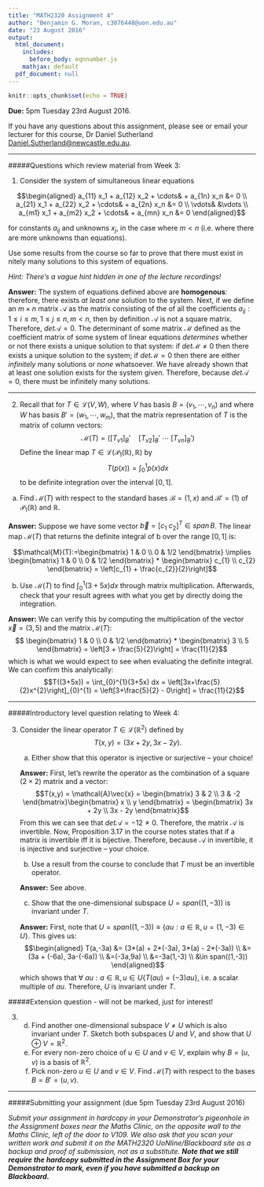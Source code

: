 ```yaml
---
title: "MATH2320 Assignment 4"
author: "Benjamin G. Moran, c3076448@uon.edu.au"
date: "23 August 2016"
output:
  html_document:
    includes:
      before_body: eqnnumber.js
    mathjax: default
  pdf_document: null
---
```


```r
knitr::opts_chunk$set(echo = TRUE)
```

**Due:** 5pm Tuesday 23rd August 2016.

If you have any questions about this assignment, please see or email your lecturer for this course, Dr Daniel Sutherland <Daniel.Sutherland@newcastle.edu.au>.

***

#####Questions which review material from Week 3:

1. Consider the system of simultaneous linear equations

$$\begin{aligned} a_{11} x_1 + a_{12} x_2 + \cdots& + a_{1n} x_n &= 0 \\ 
a_{21} x_1 + a_{22} x_2 + \cdots& + a_{2n} x_n &= 0 \\ 
\vdots&  &\vdots \\
a_{m1} x_1 + a_{m2} x_2 + \cdots& + a_{mn} x_n &= 0
\end{aligned}$$

for constants $a_{ij}$ and unknowns $x_j$, in the case where $m < n$ (i.e. where there are more unknowns than equations).

Use some results from the course so far to prove that there must exist in nitely many solutions to this system of equations.

*Hint: There's a vague hint hidden in one of the lecture recordings!*

**Answer:** The system of equations defined above are **homogenous**: therefore, there exists *at least one* solution to the system. Next, if we define an $m \times n$ matrix $\mathcal{A}$ as the matrix consisting of the of all the coefficients $a_{ij}: 1 \leq i \leq m, 1 \leq j \leq n, m < n$, then by definition $\mathcal{A}$ is not a square matrix. Therefore, $det\mathcal{A} = 0$. The determinant of some matrix $\mathcal{M}$ defined as the coefficient matrix of some system of linear equations  *determines* whether or not there exists a unique solution to that system: if $det\mathcal{M} \neq 0$ then there exists a unique solution to the system; if $det\mathcal{M} = 0$ then there are either *infinitely* many solutions or *none* whatsoever. We have already shown that at least one solution exists for the system given. Therefore, because $det\mathcal{A} = 0$, there must be infinitely many solutions.  

***
2. Recall that for $T \in \mathcal{L}(V, W )$, where $V$ has basis $B = (v_1, \cdots, v_n)$ and where $W$ has basis $B' = (w_1,\cdots,w_m)$, that the matrix representation of $T$ is the matrix of column vectors: 
$$\mathcal{M}(T) =\left([T_{v1}]_B' \quad [T_{v2}]_B'	\> \cdots	\> [T_{vn}]_B'\right)$$
Define the linear map $T \in \mathcal{L}(\mathcal{P}_1(\mathbb{R}), \mathbb{R})$ by
$$T(p(x)) =	\int_{0}^{1}p(x) dx$$
to be definite integration over the interval $[0, 1]$.

(a)	Find $\mathcal{M}(T)$ with respect to the standard bases $\mathcal{B} = (1,x)$ and $\mathcal{B}' = (1)$ of $\mathcal{P}_1(\mathbb{R})$ and $\mathbb{R}$.

**Answer:** Suppose we have some vector $\vec{b} = [c_{1} \> c_{2}]^{T} \in span \, B$. The linear map $\mathcal{M}(T)$ that returns the definite integral of b over the range $[0,1]$ is:

$$\mathcal{M}(T):=\begin{bmatrix} 1 & 0 \\ 0 & 1/2 \end{bmatrix} \implies \begin{bmatrix} 1 & 0 \\ 0 & 1/2 \end{bmatrix} * \begin{bmatrix} c_{1} \\ c_{2} \end{bmatrix} = \left[c_{1} + \frac{c_{2}}{2}\right]$$

(b)	Use $\mathcal{M}(T)$ to find $\int_{0}^{1}(3+5x)dx$ through matrix multiplication. Afterwards, check that your result agrees with what you get by directly doing the integration.\

**Answer:** We can verify this by computing the multiplication of the vector $\vec{x} = (3,5)$ and the matrix $\mathcal{M}(T)$:
$$ \begin{bmatrix} 1 & 0 \\ 0 & 1/2 \end{bmatrix} * \begin{bmatrix} 3 \\ 5 \end{bmatrix} = \left[3 + \frac{5}{2}\right] = \frac{11}{2}$$
which is what we would expect to see when evaluating the definite integral. We can confirm this analytically:
$$T((3+5x)) =	\int_{0}^{1}(3+5x) dx = \left[3x+\frac{5}{2}x^{2}\right]_{0}^{1} = \left[3+\frac{5}{2} - 0\right] = \frac{11}{2}$$

***
#####Introductory level question relating to Week 4:

3. Consider the linear operator $T \in \mathcal{L}(\mathbb{R}^2)$ defined by
$$T(x,y) = (3x + 2y, 3x - 2y).$$
    
    (a)	Either show that this operator is injective or surjective -- your choice!
    
    **Answer:** First, let's rewrite the operator as the combination of a square ($2\times2$) matrix and a vector: 
    $$T(x,y) = \mathcal{A}\vec{x} = \begin{bmatrix} 3 & 2 \\ 3 & -2 \end{bmatrix}\begin{bmatrix} x \\ y \end{bmatrix} = \begin{bmatrix} 3x + 2y \\ 3x - 2y \end{bmatrix}$$ From this we can see that $det\mathcal{A} = -12 \neq 0$. Therefore, the matrix $\mathcal{A}$ is invertible. Now, Proposition 3.17 in the course notes states that if a matrix is invertible iff it is bijective. Therefore, because $\mathcal{A}$ in invertible, it is injective and surjective -- your choice.
    (b)	Use a result from the course to conclude that $T$ must be an invertible operator.
    
    **Answer:** See above.
    
    (c) Show that the one-dimensional subspace $U = span ((1,	-3))$  is invariant under $T$.
    
    **Answer:** First, note that $U = span((1,-3)) \equiv \left\{au: a \in \mathbb{R}, u = (1,-3) \in U\right\}$. This gives us:
    $$\begin{aligned} T(a,-3a) &= (3*(a) + 2*(-3a), 3*(a) - 2*(-3a)) \\
    &=(3a + (-6a), 3a-(-6a)) \\
    &=(-3a,9a) \\
    &=-3a(1,-3) \\
    &\in span((1,-3))
    \end{aligned}$$
    which shows that $\forall \> au: a \in \mathbb{R}, u \in U\left\{T(au) = (-3)au\right\}$, i.e. a scalar multiple of $au$. Therefore, $U$ is invariant under $T$.


#####Extension question - will not be marked, just for interest!

3.	(d) Find another one-dimensional subspace $V \neq U$ which is also invariant under $T$. Sketch both subspaces $U$ and $V$, and show that $U \oplus V = \mathbb{R}^2$.
    (e) For every non-zero choice of $u \in U$ and $v \in V$, explain why $B = (u, v)$ is a basis of $\mathbb{R}^2$.
    (f) Pick non-zero $u \in U$ and $v \in V$. Find $\mathcal{M}(T)$ with respect to the bases $B = B' = (u, v)$.

***

#####Submitting your assignment (due 5pm Tuesday 23rd August 2016)

*Submit your assignment in hardcopy in your Demonstrator's pigeonhole in the Assignment boxes near the Maths Clinic, on the opposite wall to the Maths Clinic, left of the door to V109. We also ask that you scan your written work and submit it on the MATH2320 UoNline/Blackboard site as a backup and proof of submission, not as a substitute. __Note that we still require the hardcopy submitted in the Assignment Box for your Demonstrator to mark, even if you have submitted a backup on Blackboard.__*
